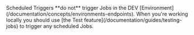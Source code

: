 <Warning>
  Scheduled Triggers **do not** trigger Jobs in the DEV
  [Environment](/documentation/concepts/environments-endpoints). When you're
  working locally you should use [the Test
  feature](/documentation/guides/testing-jobs) to trigger any scheduled Jobs.
</Warning>
